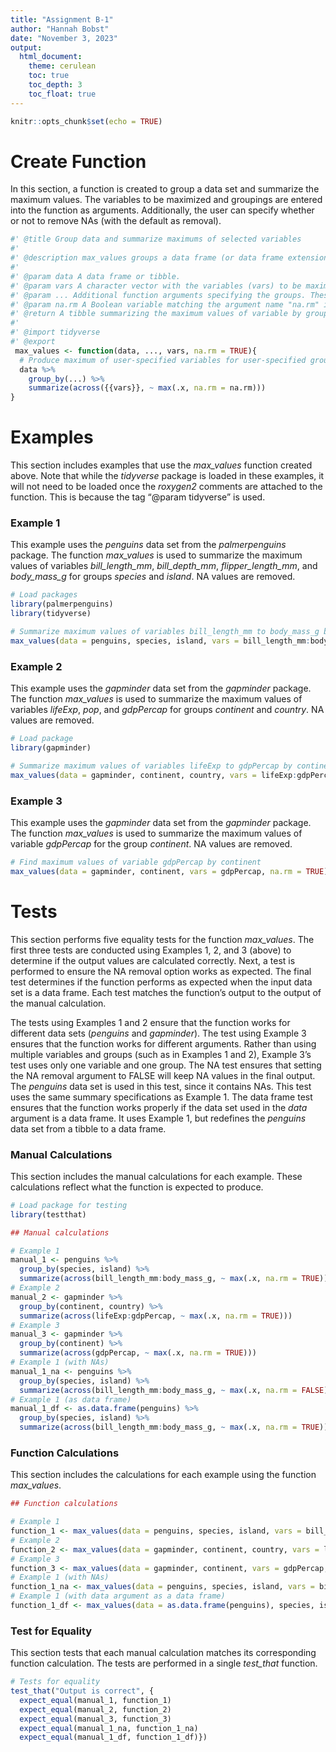 ```yaml
---
title: "Assignment B-1"
author: "Hannah Bobst"
date: "November 3, 2023"
output: 
  html_document:
    theme: cerulean
    toc: true
    toc_depth: 3
    toc_float: true
---
```


```r
knitr::opts_chunk$set(echo = TRUE)
```

# Create Function
In this section, a function is created to group a data set and summarize the maximum values. The variables to be maximized and groupings are entered into the function as arguments. Additionally, the user can specify whether or not to remove NAs (with the default as removal).

```r
#' @title Group data and summarize maximums of selected variables
#'
#' @description max_values groups a data frame (or data frame extension) and maximizes the variables. The groups and variables to be maximized are specified in the function arguments. 
#'
#' @param data A data frame or tibble. 
#' @param vars A character vector with the variables (vars) to be maximized. These variable names must correspond to columns with numerical entries. 
#' @param ... Additional function arguments specifying the groups. These arguments must be character values corresponding to column names. 
#' @param na.rm A Boolean variable matching the argument name "na.rm" in the "max" function. Default input is TRUE, which removes NA values. 
#' @return A tibble summarizing the maximum values of variable by groups.
#' 
#' @import tidyverse
#' @export
 max_values <- function(data, ..., vars, na.rm = TRUE){
  # Produce maximum of user-specified variables for user-specified groupings
  data %>% 
    group_by(...) %>%
    summarize(across({{vars}}, ~ max(.x, na.rm = na.rm)))
}
```


# Examples
This section includes examples that use the *max_values* function created above. Note that while the *tidyverse* package is loaded in these examples, it will not need to be loaded once the *roxygen2* comments are attached to the function. This is because the tag "@param tidyverse" is used.

### Example 1
This example uses the *penguins* data set from the *palmerpenguins* package. The function *max_values* is used to summarize the maximum values of variables *bill_length_mm*, *bill_depth_mm*, *flipper_length_mm*, and *body_mass_g* for groups *species* and *island*. NA values are removed. 

```r
# Load packages
library(palmerpenguins)
library(tidyverse) 

# Summarize maximum values of variables bill_length_mm to body_mass_g by species and island
max_values(data = penguins, species, island, vars = bill_length_mm:body_mass_g, na.rm = TRUE)
```

### Example 2
This example uses the *gapminder* data set from the *gapminder* package. The function *max_values* is used to summarize the maximum values of variables *lifeExp*, *pop*, and *gdpPercap* for groups *continent* and *country*. NA values are removed. 

```r
# Load package
library(gapminder)

# Summarize maximum values of variables lifeExp to gdpPercap by continent and country
max_values(data = gapminder, continent, country, vars = lifeExp:gdpPercap, na.rm = TRUE)
```

### Example 3
This example uses the *gapminder* data set from the *gapminder* package. The function *max_values* is used to summarize the maximum values of variable *gdpPercap* for the group *continent*. NA values are removed.

```r
# Find maximum values of variable gdpPercap by continent
max_values(data = gapminder, continent, vars = gdpPercap, na.rm = TRUE)
```


# Tests
This section performs five equality tests for the function *max_values*. The first three tests are conducted using Examples 1, 2, and 3 (above) to determine if the output values are calculated correctly. Next, a test is performed to ensure the NA removal option works as expected. The final test determines if the function performs as expected when the input data set is a data frame. Each test matches the function's output to the output of the manual calculation. 

The tests using Examples 1 and 2 ensure that the function works for different data sets (*penguins* and *gapminder*). The test using Example 3 ensures that the function works for different arguments. Rather than using multiple variables and groups (such as in Examples 1 and 2), Example 3's test uses only one variable and one group. The NA test ensures that setting the NA removal argument to FALSE will keep NA values in the final output. The *penguins* data set is used in this test, since it contains NAs. This test uses the same summary specifications as Example 1. The data frame test ensures that the function works properly if the data set used in the *data* argument is a data frame. It uses Example 1, but redefines the *penguins* data set from a tibble to a data frame. 

### Manual Calculations
This section includes the manual calculations for each example. These calculations reflect what the function is expected to produce.

```r
# Load package for testing
library(testthat)

## Manual calculations 

# Example 1
manual_1 <- penguins %>%
  group_by(species, island) %>%
  summarize(across(bill_length_mm:body_mass_g, ~ max(.x, na.rm = TRUE)))
# Example 2
manual_2 <- gapminder %>% 
  group_by(continent, country) %>%
  summarize(across(lifeExp:gdpPercap, ~ max(.x, na.rm = TRUE)))
# Example 3
manual_3 <- gapminder %>% 
  group_by(continent) %>%
  summarize(across(gdpPercap, ~ max(.x, na.rm = TRUE)))
# Example 1 (with NAs)
manual_1_na <- penguins %>%
  group_by(species, island) %>%
  summarize(across(bill_length_mm:body_mass_g, ~ max(.x, na.rm = FALSE)))
# Example 1 (as data frame)
manual_1_df <- as.data.frame(penguins) %>%
  group_by(species, island) %>%
  summarize(across(bill_length_mm:body_mass_g, ~ max(.x, na.rm = TRUE)))
```

### Function Calculations
This section includes the calculations for each example using the function *max_values*. 

```r
## Function calculations

# Example 1 
function_1 <- max_values(data = penguins, species, island, vars = bill_length_mm:body_mass_g, na.rm = TRUE)
# Example 2
function_2 <- max_values(data = gapminder, continent, country, vars = lifeExp:gdpPercap, na.rm = TRUE)
# Example 3
function_3 <- max_values(data = gapminder, continent, vars = gdpPercap, na.rm = TRUE)
# Example 1 (with NAs)
function_1_na <- max_values(data = penguins, species, island, vars = bill_length_mm:body_mass_g, na.rm = FALSE)
# Example 1 (with data argument as a data frame)
function_1_df <- max_values(data = as.data.frame(penguins), species, island, vars = bill_length_mm:body_mass_g, na.rm = TRUE)
```

### Test for Equality
This section tests that each manual calculation matches its corresponding function calculation. The tests are performed in a single *test_that* function.

```r
# Tests for equality
test_that("Output is correct", {
  expect_equal(manual_1, function_1) 
  expect_equal(manual_2, function_2)
  expect_equal(manual_3, function_3)
  expect_equal(manual_1_na, function_1_na)
  expect_equal(manual_1_df, function_1_df)})
```

